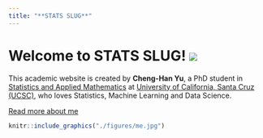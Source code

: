 ```yaml
---
title: "**STATS SLUG**"
---
```


# **Welcome to STATS SLUG!** ![](./figures/cyber-slug-copy.png)


<!--
```r
knitr::include_graphics("./figures/cyber-slug.png")
```
-->
This academic website is created by **Cheng-Han Yu**, a PhD student in [Statistics and Applied Mathematics](https://www.soe.ucsc.edu/departments/applied-mathematics-statistics) at [University of California, Santa Cruz (UCSC)](http://www.ucsc.edu/), who loves Statistics, Machine Learning and Data Science.

[Read more about me](https://chenghanyu.github.io/about.html)

```r
knitr::include_graphics("./figures/me.jpg")
```

<!--@octocat :+1: This PR looks great - it's ready to merge! :shipit: -->

<!-- [![Foo](./figures/me.jpg#right)](http://www.google.com/) -->

<!-- include videos 
<iframe width="560" height="315" src="http://www.youtube.com/embed/9bZkp7q19f0?rel=0" frameborder="0" allowfullscreen></iframe>
-->